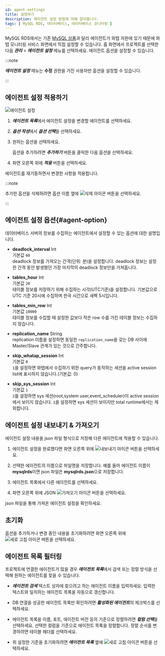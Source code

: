 ```yaml
---
id: agent-settings
title: 설정하기
description: 에이전트 설정 방법에 대해 알아봅니다.
tags: [ MySQL RDS, 데이터베이스, 데이터베이스 모니터링 ]
---
```


MySQL RDS에서는 기존 [MySQL 상품](../mysql/agent-settings)과 달리 에이전트가 와탭 자원에 있기 때문에 와탭 모니터링 서비스 화면에서 직접 설정할 수 있습니다. 홈 화면에서 프로젝트를 선택한 다음 ***관리*** > ***에이전트 설정*** 메뉴를 선택하세요. 에이전트 옵션을 설정할 수 있습니다.

:::note

***에이전트 설정*** 메뉴는 **수정** 권한을 가진 사용자만 옵션을 설정할 수 있습니다.

:::

## 에이전트 설정 적용하기

![에이전트 설정](/img/mysql-rds-agent-settings.png)

1. ***에이전트 목록***에서 에이전트 설정을 변경할 에이전트를 선택하세요.

1. ***옵션 작성***에서 ***옵션 선택***을 선택하세요.

1. 원하는 옵션을 선택하세요.

    옵션을 추가하려면 ***추가하기*** 버튼을 클릭한 다음 옵션을 선택하세요.

1. 화면 오른쪽 위에 ***적용*** 버튼을 선택하세요. 

에이전트를 재기동하면서 변경한 사항을 적용합니다.

:::note

추가한 옵션을 삭제하려면 옵션 이름 옆에 ![삭제 아이콘](/img/ico-trash.svg) 버튼을 선택하세요.

:::


## 에이전트 설정 옵션{#agent-option}

데이터베이스 서버의 정보를 수집하는 에이전트에서 설정할 수 있는 옵션에 대한 설명입니다. 

* **deadlock_interval** <span class='type'>Int</span><br/>기본값 `60`<br/>
deadlock 정보를 가져오는 간격(단위: 분)을 설정합니다. deadlock 정보는 설정한 간격 동안 발생했던 가장 마지막의 deadlock 정보만을 가져옵니다.

* **tables_hour** <span class='type'>Int</span><br/>기본값 `20`<br/>
테이블 정보를 저장하기 위해 수집하는 시각(UTC기준)을 설정합니다. 기본값으로 UTC 기준 20시에 수집하며 한국 시간으로 새벽 5시입니다.

* **tables_min_row** <span class='type'>Int</span><br/>기본값 `10000`<br/>
테이블 정보를 수집할 때 설정한 값보다 작은 row 수를 가진 테이블 정보는 수집하지 않습니다.

* **replication_name** <span class='type'>String</span><br/>
replication 이름을 설정하면 동일한 `replication_name`을 갖는 DB 사이에 Master/Slave 관계가 있는 것으로 간주합니다.

* **skip_whatap_session** <span class='type'>Int</span><br/>기본값 `0`<br/>
`1`을 설정하면 와탭에서 수집하기 위한 query가 동작하는 세션을 active session list에 표시하지 않습니다.(기본값: 0)

* **skip_sys_session** <span class='type'>Int</span><br/>기본값 `1`<br/>
`2`를 설정하면 sys 세션(root,system user,event_scheduler)이 active session에서 보이지 않습니다. `1`을 설정하면 sys 세션이 보이지만 total runtime에서는 제외합니다.

## 에이전트 설정 내보내기 & 가져오기

에이전트 설정 내용을 json 파일 형식으로 저장해 다른 에이전트에 적용할 수 있습니다.

1. 에이전트 설정을 완료했다면 화면 오른쪽 위에 ![내보내기 아이콘](/img/ico-export.svg) 버튼을 선택하세요.

1. 선택한 에이전트의 이름으로 파일명을 저장합니다. 예를 들어 에이전트 이름이 **mysqlrds**이면 json 파일은 **mysqlrds.json**으로 저장합니다.

1. 에이전트 목록에서 다른 에이전트를 선택하세요.

1. 화면 오른쪽 위에 JSON ![가져오기 아이콘](/img/ico-import.svg) 버튼을 선택하세요.

json 파일을 통해 가져온 에이전트 설정을 확인하세요.


## 초기화

옵션을 추가하거나 변경 중인 내용을 초기화하려면 화면 오른쪽 위에 ![새로 고침 아이콘](/img/ico-refresh.svg) 버튼을 선택하세요.


## 에이전트 목록 필터링

프로젝트에 연결한 에이전트가 많을 경우 ***에이전트 목록***에서 검색 또는 정렬 방식을 선택해 원하는 에이전트를 찾을 수 있습니다.

* ***에이전트 검색*** 텍스트 상자에 찾으려고 하는 에이전트 이름을 입력하세요. 입력한 텍스트와 일치하는 에이전트 목록을 자동으로 갱신합니다.

* DB 연결을 성공한 에이전트 목록만 확인하려면 ***활성화된 에이전트***의 체크박스를 선택하세요. 

* 에이전트 목록을 이름, 포트, 에이전트 버전 등의 기준으로 정렬하려면 ***컬럼 선택***을 선택하세요. 선택한 컬럼을 기준으로 에이전트 목록을 정렬합니다. 정렬 순서를 변경하려면 테이블 헤더를 선택하세요.

* 위 설정한 기준을 초기화하려면 ***에이전트 목록*** 옆에 ![새로 고침 아이콘](/img/ico-refresh.svg) 버튼을 선택하세요.